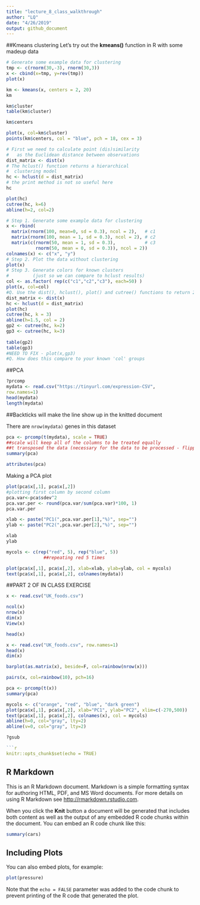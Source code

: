 ```yaml
---
title: "lecture_8_class_walkthrough"
author: "LQ"
date: "4/26/2019"
output: github_document
---
```



##Kmeans clustering
Let's try out the **kmeans()** function in R with some madeup data

```r
# Generate some example data for clustering
tmp <- c(rnorm(30,-3), rnorm(30,3))
x <- cbind(x=tmp, y=rev(tmp))
plot(x)
```

```r
km <- kmeans(x, centers = 2, 20)
km
```

```r
km$cluster
table(km$cluster)
```

```r
km$centers
```

```r
plot(x, col=km$cluster)
points(km$centers, col = "blue", pch = 18, cex = 3)
```

```r
# First we need to calculate point (dis)similarity
#   as the Euclidean distance between observations
dist_matrix <- dist(x)
# The hclust() function returns a hierarchical
#  clustering model
hc <- hclust(d = dist_matrix)
# the print method is not so useful here
hc
```


```r
plot(hc)
cutree(hc, k=6)
abline(h=2, col=2)

```


```r
# Step 1. Generate some example data for clustering
x <- rbind(
  matrix(rnorm(100, mean=0, sd = 0.3), ncol = 2),   # c1
  matrix(rnorm(100, mean = 1, sd = 0.3), ncol = 2), # c2
  matrix(c(rnorm(50, mean = 1, sd = 0.3),           # c3
           rnorm(50, mean = 0, sd = 0.3)), ncol = 2))
colnames(x) <- c("x", "y")
# Step 2. Plot the data without clustering
plot(x)
# Step 3. Generate colors for known clusters
#         (just so we can compare to hclust results)
col <- as.factor( rep(c("c1","c2","c3"), each=50) )
plot(x, col=col)
#Q. Use the dist(), hclust(), plot() and cutree() functions to return 2 and 3 clusters
dist_matrix <- dist(x)
hc <- hclust(d = dist_matrix)
plot(hc)
cutree(hc, k = 3)
abline(h=1.5, col = 2)
gp2 <- cutree(hc, k=2)
gp3 <- cutree(hc, k=3)
 
table(gp2)
table(gp3)
#NEED TO FIX - plot(x,gp3)
#Q. How does this compare to your known 'col' groups
```

##PCA

```r
?prcomp
mydata <- read.csv("https://tinyurl.com/expression-CSV",
row.names=1)
head(mydata)
length(mydata)
```
##Backticks will make the line show up in the knitted document

There are `nrow(mydata)` genes in this dataset

```r
pca <- prcomp(t(mydata), scale = TRUE)
##scale will keep all of the columns to be treated equally
##t transposed the data (necessary for the data to be processed - flipping the x and y axes)
summary(pca)


```


```r
attributes(pca)
```
Making a PCA plot

```r
plot(pca$x[,1], pca$x[,2])
#plotting first column by second column
pca.var<-pca$sdev^2
pca.var.per <- round(pca.var/sum(pca.var)*100, 1)
pca.var.per
```

```r
xlab <- paste("PC1(",pca.var.per[1],"%)", sep="")
ylab <- paste("PC2(",pca.var.per[2],"%)", sep="")

xlab
ylab
```





```r
mycols <- c(rep("red", 5), rep("blue", 5))
              ##repeating red 5 times
```



```r
plot(pca$x[,1], pca$x[,2], xlab=xlab, ylab=ylab, col = mycols)
text(pca$x[,1], pca$x[,2], colnames(mydata))
```

##PART 2 OF IN CLASS EXERCISE

```r
x <- read.csv("UK_foods.csv")
```

```r
ncol(x)
nrow(x)
dim(x)
View(x)
```

```r
head(x)
```

```r
x <- read.csv("UK_foods.csv", row.names=1)
head(x)
dim(x)
```


```r
barplot(as.matrix(x), beside=F, col=rainbow(nrow(x)))
```

```r
pairs(x, col=rainbow(10), pch=16)

```


```r
pca <- prcomp(t(x))
summary(pca)
```

```r
mycols <- c("orange", "red", "blue", "dark green")
plot(pca$x[,1], pca$x[,2], xlab="PC1", ylab="PC2", xlim=c(-270,500))
text(pca$x[,1], pca$x[,2], colnames(x), col = mycols)
abline(h=0, col="gray", lty=2)
abline(v=0, col="gray", lty=2)
```



```r
?gsub
```














































































```r

```r
knitr::opts_chunk$set(echo = TRUE)
```

## R Markdown

This is an R Markdown document. Markdown is a simple formatting syntax for authoring HTML, PDF, and MS Word documents. For more details on using R Markdown see <http://rmarkdown.rstudio.com>.

When you click the **Knit** button a document will be generated that includes both content as well as the output of any embedded R code chunks within the document. You can embed an R code chunk like this:

```r
summary(cars)
```

## Including Plots

You can also embed plots, for example:

```r
plot(pressure)
```

Note that the `echo = FALSE` parameter was added to the code chunk to prevent printing of the R code that generated the plot.

